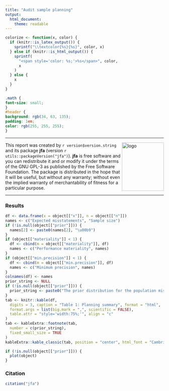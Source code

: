 ```yaml
---
title: "Audit sample planning"
output: 
  html_document:
    theme: readable
---
```


```r
colorize <- function(x, color) {
  if (knitr::is_latex_output()) {
    sprintf("\\textcolor{%s}{%s}", color, x)
  } else if (knitr::is_html_output()) {
    sprintf(
      "<span style='color: %s;'>%s</span>", color,
      x
    )
  } else {
    x
  }
}
```

```css
.math {
font-size: small;
}
#header {
background: rgb(34, 63, 135);
padding: 1em;
color: rgb(255, 255, 255);
}
```

---

<img src="logo.png" width="133" height="154" alt="logo" align="right" margin-left="20" margin-right="20"/>

This report was created by `r version$version.string` and its package **jfa** (version `r utils::packageVersion("jfa")`). 
**jfa** is free software and you can redistribute it and or modify it under the terms of the GNU GPL-3 as published by the 
Free Software Foundation. The package is distributed in the hope that it will be useful, but without any warranty; without 
even the implied warranty of merchantability of fitness for a particular purpose.

---

### Results

```r
df <- data.frame(x = object[["x"]], n = object[["n"]])
names <- c("Expected misstatements", "Sample size")
if (!is.null(object[["prior"]])) {
  names[2] <- paste0(names[2], "\u00b9")
}
if (object[["materiality"]] < 1) {
  df <- cbind(m = object[["materiality"]], df)
  names <- c("Performance materiality", names)
}
if (object[["min.precision"]] < 1) {
  df <- cbind(m = object[["min.precision"]], df)
  names <- c("Minimum precision", names)
}
colnames(df) <- names
prior_string <- NULL
if (!is.null(object[["prior"]])) {
  prior_string <- paste0("The prior distribution for the population misstatement is ", tolower(object[["prior"]]$prior), ".")
}
tab <- knitr::kable(df,
  digits = 3, caption = "Table 1: Planning summary", format = "html",
  format.args = list(big.mark = ",", scientific = FALSE),
  table.attr = "style='width:75%;'", align = "c"
)
tab <- kableExtra::footnote(tab,
  number = c(prior_string),
  fixed_small_size = TRUE
)
kableExtra::kable_classic(tab, position = "center", html_font = "Cambria")
```

```r
if (!is.null(object[["prior"]])) {
  plot(object)
}
```

### Citation

```r
citation("jfa")
```
